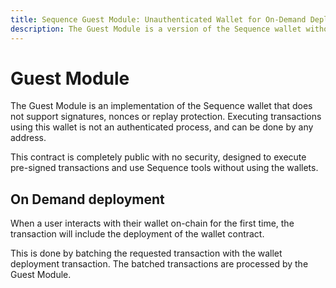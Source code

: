 ```yaml
---
title: Sequence Guest Module: Unauthenticated Wallet for On-Demand Deployment
description: The Guest Module is a version of the Sequence wallet without signatures, nonces, or replay protection.
---
```


# Guest Module

The Guest Module is an implementation of the Sequence wallet that does not support signatures, nonces or replay protection.
Executing transactions using this wallet is not an authenticated process, and can be done by any address.

This contract is completely public with no security, designed to execute pre-signed transactions and use Sequence tools without using the wallets.

## On Demand deployment

When a user interacts with their wallet on-chain for the first time, the transaction will include the deployment of the wallet contract.

This is done by batching the requested transaction with the wallet deployment transaction.
The batched transactions are processed by the Guest Module.
